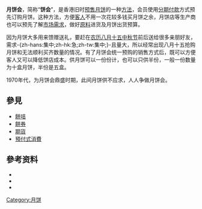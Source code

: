'''月饼会'''，简称“'''饼会'''”，是香港旧时[[预售|预售]][[月饼|月饼]]的一种[[商业模式|方法]]，会员使用[[分期付款|分期付款]]方式预先订购月饼。这种方法，方便[[消费者|客人]]不用一次花较多钱买月饼之余，月饼店等生产商也可以预先了解[[市场|市场]][[需求|需求]]，做好[[原料|原料]]进货及月饼出货预算。

因为月饼大多用来馈赠送礼，要赶在[[农历|农历]][[八月十五|八月十五]][[中秋节|中秋节]]前后送给很多亲朋好友，需求-{zh-hans:集中;zh-hk:急;zh-tw:集中;}-且量大，所以经常出现八月十五抢购月饼和无法顺利买齐数量的情况。有了月饼会统一预购的销售方式后，既可以方便客人又可以降低饼店成本。供月饼可以一份份计，也可以只供半份，一般一份数量为十盒月饼，半份是五盒。

1970年代，为月饼会鼎盛时期，此间月饼供不应求，人人争做月饼会。

== 參見 ==
* [[餅咭|餅咭]]
* [[餅券|餅券]]
* [[期貨|期貨]]
* [[預付式消費|預付式消費]]

== 參考资料 ==
<div class="references-small">
* <small>{{Cite web|url=http://www.kyc.edu.hk/itteach/econ/ETarticles/mooncake.htm|title=月餅會需求減市場萎縮 踏上式微路|author=葉永成|publisher=[[香港經濟日報|經濟日報]]|location=香港|date=1998-10-05|access-date=2012-06-28|archive-url=https://web.archive.org/web/20100921075014/http://www.kyc.edu.hk/itteach/econ/ETarticles/mooncake.htm|archive-date=2010-09-21|dead-url=yes}}</small>
* <small>{{Cite web|url=http://paper.wenweipo.com/2008/09/06/740809060003.htm|title=月餅會單張 見證客人口味|date=2008-09-06|publisher=[[文汇报_(香港)|文匯報]]|access-date=2012-06-28|archive-date=2012-11-03|archive-url=https://web.archive.org/web/20121103133359/http://paper.wenweipo.com/2008/09/06/740809060003.htm|dead-url=no}}</small>
* <small>{{Cite web|url=http://boreas728.mocasting.com/p/136729|title=即日開收明年月餅會|date=2007年9月29日|access-date=2012年6月28日|archive-url=https://web.archive.org/web/20110617114708/http://boreas728.mocasting.com/p/136729|archive-date=2011年6月17日|dead-url=yes}}</small>
</div>

[[Category:月饼|Category:月饼]]